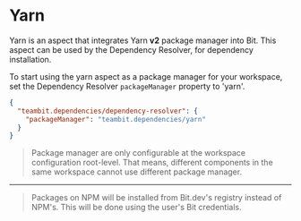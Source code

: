 # Yarn

Yarn is an aspect that integrates Yarn **v2** package manager into Bit. This aspect can be used by the Dependency Resolver, for dependency installation.

To start using the yarn aspect as a package manager for your workspace, set the Dependency Resolver `packageManager` property to 'yarn'.

```json
{
  "teambit.dependencies/dependency-resolver": {
    "packageManager": "teambit.dependencies/yarn"
  }
}
```

> Package manager are only configurable at the workspace configuration root-level.
> That means, different components in the same workspace cannot use different package manager.

---

> Packages on NPM will be installed from Bit.dev's registry instead of NPM's. This will be done using the user's Bit credentials.
